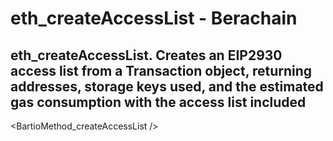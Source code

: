 # eth_createAccessList - Berachain

## eth_createAccessList. Creates an EIP2930 access list from a Transaction object, returning addresses, storage keys used, and the estimated gas consumption with the access list included


<BartioMethod_createAccessList />
